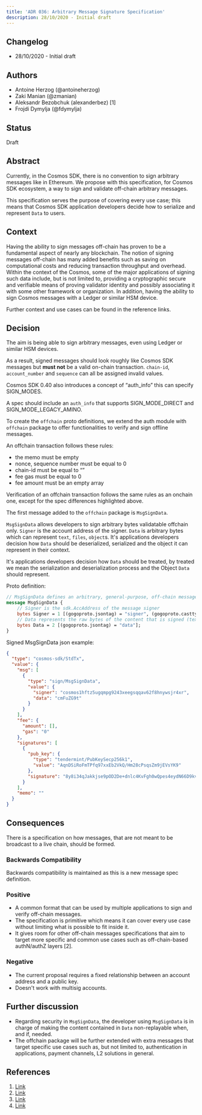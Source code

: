 ```yaml
---
title: 'ADR 036: Arbitrary Message Signature Specification'
description: 28/10/2020 - Initial draft
---
```

## Changelog

* 28/10/2020 - Initial draft

## Authors

* Antoine Herzog (@antoineherzog)
* Zaki Manian (@zmanian)
* Aleksandr Bezobchuk (alexanderbez) \[1]
* Frojdi Dymylja (@fdymylja)

## Status

Draft

## Abstract

Currently, in the Cosmos SDK, there is no convention to sign arbitrary messages like in Ethereum. We propose with this specification, for Cosmos SDK ecosystem, a way to sign and validate off-chain arbitrary messages.

This specification serves the purpose of covering every use case; this means that Cosmos SDK application developers decide how to serialize and represent `Data` to users.

## Context

Having the ability to sign messages off-chain has proven to be a fundamental aspect of nearly any blockchain. The notion of signing messages off-chain has many added benefits such as saving on computational costs and reducing transaction throughput and overhead. Within the context of the Cosmos, some of the major applications of signing such data include, but is not limited to, providing a cryptographic secure and verifiable means of proving validator identity and possibly associating it with some other framework or organization. In addition, having the ability to sign Cosmos messages with a Ledger or similar HSM device.

Further context and use cases can be found in the reference links.

## Decision

The aim is being able to sign arbitrary messages, even using Ledger or similar HSM devices.

As a result, signed messages should look roughly like Cosmos SDK messages but **must not** be a valid on-chain transaction. `chain-id`, `account_number` and `sequence` can all be assigned invalid values.

Cosmos SDK 0.40 also introduces a concept of “auth\_info” this can specify SIGN\_MODES.

A spec should include an `auth_info` that supports SIGN\_MODE\_DIRECT and SIGN\_MODE\_LEGACY\_AMINO.

To create the `offchain` proto definitions, we extend the auth module with `offchain` package to offer functionalities to verify and sign offline messages.

An offchain transaction follows these rules:

* the memo must be empty
* nonce, sequence number must be equal to 0
* chain-id must be equal to “”
* fee gas must be equal to 0
* fee amount must be an empty array

Verification of an offchain transaction follows the same rules as an onchain one, except for the spec differences highlighted above.

The first message added to the `offchain` package is `MsgSignData`.

`MsgSignData` allows developers to sign arbitrary bytes validatable offchain only. `Signer` is the account address of the signer. `Data` is arbitrary bytes which can represent `text`, `files`, `object`s. It's applications developers decision how `Data` should be deserialized, serialized and the object it can represent in their context.

It's applications developers decision how `Data` should be treated, by treated we mean the serialization and deserialization process and the Object `Data` should represent.

Proto definition:

```protobuf
// MsgSignData defines an arbitrary, general-purpose, off-chain message
message MsgSignData {
    // Signer is the sdk.AccAddress of the message signer
    bytes Signer = 1 [(gogoproto.jsontag) = "signer", (gogoproto.casttype) = "github.com/cosmos/cosmos-sdk/types.AccAddress"];
    // Data represents the raw bytes of the content that is signed (text, json, etc)
    bytes Data = 2 [(gogoproto.jsontag) = "data"];
}
```

Signed MsgSignData json example:

```json expandable
{
  "type": "cosmos-sdk/StdTx",
  "value": {
    "msg": [
      {
        "type": "sign/MsgSignData",
        "value": {
          "signer": "cosmos1hftz5ugqmpg9243xeegsqqav62f8hnywsjr4xr",
          "data": "cmFuZG9t"
        }
      }
    ],
    "fee": {
      "amount": [],
      "gas": "0"
    },
    "signatures": [
      {
        "pub_key": {
          "type": "tendermint/PubKeySecp256k1",
          "value": "AqnDSiRoFmTPfq97xxEb2VkQ/Hm28cPsqsZm9jEVsYK9"
        },
        "signature": "8y8i34qJakkjse9pOD2De+dnlc4KvFgh0wQpes4eydN66D9kv7cmCEouRrkka9tlW9cAkIL52ErB+6ye7X5aEg=="
      }
    ],
    "memo": ""
  }
}
```

## Consequences

There is a specification on how messages, that are not meant to be broadcast to a live chain, should be formed.

### Backwards Compatibility

Backwards compatibility is maintained as this is a new message spec definition.

### Positive

* A common format that can be used by multiple applications to sign and verify off-chain messages.
* The specification is primitive which means it can cover every use case without limiting what is possible to fit inside it.
* It gives room for other off-chain messages specifications that aim to target more specific and common use cases such as off-chain-based authN/authZ layers \[2].

### Negative

* The current proposal requires a fixed relationship between an account address and a public key.
* Doesn't work with multisig accounts.

## Further discussion

* Regarding security in `MsgSignData`, the developer using `MsgSignData` is in charge of making the content contained in `Data` non-replayable when, and if, needed.
* The offchain package will be further extended with extra messages that target specific use cases such as, but not limited to, authentication in applications, payment channels, L2 solutions in general.

## References

1. [Link](https://github.com/cosmos/ics/pull/33)
2. [Link](https://github.com/cosmos/cosmos-sdk/pull/7727#discussion_r515668204)
3. [Link](https://github.com/cosmos/cosmos-sdk/pull/7727#issuecomment-722478477)
4. [Link](https://github.com/cosmos/cosmos-sdk/pull/7727#issuecomment-721062923)
